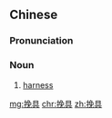 ==Chinese==
{{zh-forms}}

===Pronunciation===
{{zh-pron
|m=wǎnjù
|c=waan5 geoi6
|cat=n
}}

===Noun===
{{zh-noun}}

# [[harness]]

[[mg:挽具]]
[[chr:挽具]]
[[zh:挽具]]
